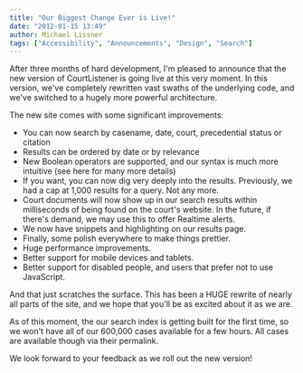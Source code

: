 ```yaml
---
title: "Our Biggest Change Ever is Live!"
date: "2012-01-15 13:49"
author: Michael Lissner
tags: ["Accessibility", "Announcements", "Design", "Search"]
---
```


After three months of hard development, I'm pleased to announce that the
new version of CourtListener is going live at this very moment. In this
version, we've completely rewritten vast swaths of the underlying code,
and we've switched to a hugely more powerful architecture.

The new site comes with some significant improvements:

-   You can now search by casename, date, court, precedential status or
    citation
-   Results can be ordered by date or by relevance
-   New Boolean operators are supported, and our syntax is much more
    intuitive (see here for many more details)
-   If you want, you can now dig very deeply into the results.
    Previously, we had a cap at 1,000 results for a query. Not any more.
-   Court documents will now show up in our search results within
    milliseconds of being found on the court's website. In the future,
    if there's demand, we may use this to offer Realtime alerts.
-   We now have snippets and highlighting on our results page.
-   Finally, some polish everywhere to make things prettier.
-   Huge performance improvements.
-   Better support for mobile devices and tablets.
-   Better support for disabled people, and users that prefer not to use
    JavaScript.

And that just scratches the surface. This has been a HUGE rewrite of
nearly all parts of the site, and we hope that you'll be as excited
about it as we are.

As of this moment, the our search index is getting built for the first
time, so we won't have all of our 600,000 cases available for a few
hours. All cases are available though via their permalink.

We look forward to your feedback as we roll out the new version!

